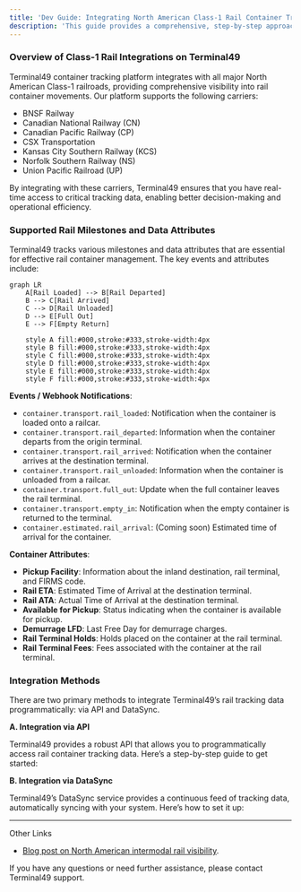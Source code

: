```yaml
---
title: 'Dev Guide: Integrating North American Class-1 Rail Container Tracking Data'
description: 'This guide provides a comprehensive, step-by-step approach for integrating North American Class-1 rail container tracking data into your systems. Whether you are a shipper or a logistics service provider, this guide will help you track all your rail container via single API.'
---
```



### Overview of Class-1 Rail Integrations on Terminal49

Terminal49 container tracking platform integrates with all major North American Class-1 railroads, providing comprehensive visibility into rail container movements. Our platform supports the following carriers:
- BNSF Railway
- Canadian National Railway (CN)
- Canadian Pacific Railway (CP)
- CSX Transportation
- Kansas City Southern Railway (KCS)
- Norfolk Southern Railway (NS)
- Union Pacific Railroad (UP)

By integrating with these carriers, Terminal49 ensures that you have real-time access to critical tracking data, enabling better decision-making and operational efficiency.

### Supported Rail Milestones and Data Attributes

Terminal49 tracks various milestones and data attributes that are essential for effective rail container management. The key events and attributes include:


```mermaid
graph LR
    A[Rail Loaded] --> B[Rail Departed]
    B --> C[Rail Arrived]
    C --> D[Rail Unloaded]
    D --> E[Full Out]
    E --> F[Empty Return]
    
    style A fill:#000,stroke:#333,stroke-width:4px
    style B fill:#000,stroke:#333,stroke-width:4px
    style C fill:#000,stroke:#333,stroke-width:4px
    style D fill:#000,stroke:#333,stroke-width:4px
    style E fill:#000,stroke:#333,stroke-width:4px
    style F fill:#000,stroke:#333,stroke-width:4px
  ```

**Events / Webhook Notifications**:
- `container.transport.rail_loaded`: Notification when the container is loaded onto a railcar.
- `container.transport.rail_departed`: Information when the container departs from the origin terminal.
- `container.transport.rail_arrived`: Notification when the container arrives at the destination terminal.
- `container.transport.rail_unloaded`: Information when the container is unloaded from a railcar.
- `container.transport.full_out`: Update when the full container leaves the rail terminal.
- `container.transport.empty_in`: Notification when the empty container is returned to the terminal.
- `container.estimated.rail_arrival`: (Coming soon) Estimated time of arrival for the container.

**Container Attributes**:
- **Pickup Facility**: Information about the inland destination, rail terminal, and FIRMS code.
- **Rail ETA**: Estimated Time of Arrival at the destination terminal.
- **Rail ATA**: Actual Time of Arrival at the destination terminal.
- **Available for Pickup**: Status indicating when the container is available for pickup.
- **Demurrage LFD**: Last Free Day for demurrage charges.
- **Rail Terminal Holds**: Holds placed on the container at the rail terminal.
- **Rail Terminal Fees**: Fees associated with the container at the rail terminal.

### Integration Methods

There are two primary methods to integrate Terminal49’s rail tracking data programmatically: via API and DataSync.

**A. Integration via API**

Terminal49 provides a robust API that allows you to programmatically access rail container tracking data. Here’s a step-by-step guide to get started:


**B. Integration via DataSync**

Terminal49’s DataSync service provides a continuous feed of tracking data, automatically syncing with your system. Here’s how to set it up:



---
Other Links 
- [Blog post on North American intermodal rail visibility](https://www.terminal49.com/blog/launching-north-american-intermodal-rail-visibility-on-terminal49/).

If you have any questions or need further assistance, please contact Terminal49 support.